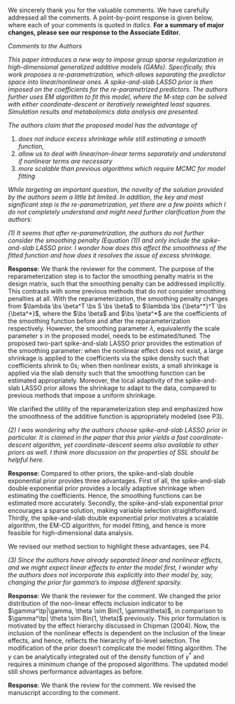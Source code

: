 We sincerely thank you for the valuable comments. We have carefully addressed all the comments. A point-by-point response is given below, where each of your comments is quoted in _italics_. __For a summary of major changes, please see our response to the Associate Editor.__

\bigskip

_Comments to the Authors_

_This paper introduces a new way to impose group sparse regularization in high-dimensional generalized additive models (GAMs). Specifically, this work proposes a re-parametrization, which allows separating the predictor space into linear/nonlinear ones. A spike-and-slab LASSO prior is then imposed on the coefficients for the re-parametrized predictors. The authors further uses EM algorithm to fit this model, where the M-step can be solved with either coordinate-descent or iteratively reweighted least squares. Simulation results and metabolomics data analysis are presented._

_The authors claim that the proposed model has the advantage of_

  1. _does not induce excess shrinkage while still estimating a smooth function,_
  2. _allow us to deal with linear/non-linear terms separately and understand if nonlinear terms are necessary_
  3. _more scalable than previous algorithms which require MCMC for model fitting_

_While targeting an important question, the novelty of the solution provided by the authors seem a little bit limited. In addition, the key and most significant step is the re-parametrization, yet there are a few points which I do not completely understand and might need further clarification from the authors:_

_(1) It seems that after re-parametrization, the authors do not further consider the smoothing penalty (Equation (1)) and only include the spike-and-slab LASSO prior. I wonder how does this affect the smoothness of the fitted function and how does it resolves the issue of excess shrinkage._

__Response__: We thank the reviewer for the comment. The purpose of the reparameterization step is to factor the smoothing penalty matrix in the design matrix, such that the smoothing penalty can be addressed implicitly. This contrasts with some previous methods that do not consider smoothing penalties at all. With the reparameterization, the smoothing penalty changes from $\lambda \bs \beta^T \bs S \bs \beta$ to $\lambda \bs {\beta^*}^T \bs {\beta^*}$, where the $\bs \beta$ and $\bs \beta^*$ are the coefficients of the smoothing function before and after the reparameterization respectively. However, the smoothing parameter $\lambda$, equivalently the scale parameter $s$ in the proposed model, needs to be estimated/tuned. The proposed two-part spike-and-slab LASSO prior provides the estimation of the smoothing parameter: when the nonlinear effect does not exist, a large shrinkage is applied to the coefficients via the spike density such that coefficients shrink to 0s; when then nonlinear exists, a small shrinkage is applied via the slab density such that the smoothing function can be estimated appropriately. Moreover, the local adaptivity of the spike-and-slab LASSO prior allows the shrinkage to adapt to the data, compared to previous methods that impose a uniform shrinkage.

We clarified the utility of the reparameterization step and emphasized how the smoothness of the additive function is appropriately modeled (see P3).


\bigskip

_(2) I was wondering why the authors choose spike-and-slab LASSO prior in particular. It is claimed in the paper that this prior yields a fast coordinate-descent algorithm, yet coordinate-descent seems also available to other priors as well. I think more discussion on the properties of SSL should be helpful here._

__Response__: Compared to other priors, the spike-and-slab double exponential prior provides three advantages. First of all, the spike-and-slab double exponential prior provides a locally adaptive shrinkage when estimating the coefficients. Hence, the smoothing functions can be estimated more accurately. Secondly, the spike-and-slab exponential prior encourages a sparse solution, making variable selection straightforward. Thirdly, the spike-and-slab double exponential prior motivates a scalable algorithm, the EM-CD algorithm, for model fitting, and hence is more feasible for high-dimensional data analysis.

We revised our method section to highlight these advantages, see P4.
\bigskip

_(3) Since the authors have already separated linear and nonlinear effects, and we might expect linear effects to enter the model first, I wonder why the authors does not incorporate this explicitly into their model by, say, changing the prior for gamma’s to impose different sparsity._

__Response__: We thank the reviewer for the comment. We changed the prior distribution of the non-linear effects inclusion indicator to be $\gamma^\tp|\gamma, \theta \sim Bin(1, \gamma\theta)$, in comparison to $\gamma^\tp| \theta \sim Bin(1, \theta)$ previously. This prior formulation is motivated by the effect hierarchy discussed in Chipman (2004). Now, the inclusion of the nonlinear effects is dependent on the inclusion of the linear effects, and hence, reflects the hierarchy of bi-level selection. The modification of the prior doesn't complicate the model fitting algorithm. The $\gamma$ can be analytically integrated out of the density function of $\gamma^*$ and requires a minimum change of the proposed algorithms. The updated model still shows performance advantages as before.

\bigskip

\em
Besides, some writing of this paper should better be polished and some typos corrected. For example:
\begin{enumerate}
\item In page 3, line 31, what does "in the prior density function" mean?
\item Same page, line 43 to line 45, the notation here is a little bit confusing.
\item Page 5, line 17-18, how shall we understand this statement and any explanations?
\item Page 5 line 37 and page 6 line 21-22, the implication seems to be ‘SSL is not a continuous prior’, which is not true.
\item Page 6, line 16, missing a period at the end.
\item Page 6, line 30, there are duplicate "the’".
\item Page 6, line 56, ‘converge’ should be ‘converges’.
\item Page 9, line 24-25, there seems to be duplicated "variance-covariance matrix".
\item page 11, line 8, there are some problems with the table reference.
\item In section 4, what is definition for the "deviance"?
\end{enumerate}
\em

__Response__: We thank the review for the comment. We revised the manuscript according to the comment.
\bigskip